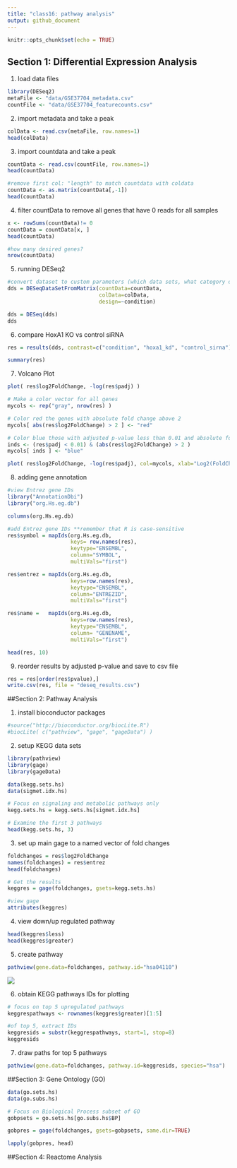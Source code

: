 ```yaml
---
title: "class16: pathway analysis"
output: github_document
---
```


```r
knitr::opts_chunk$set(echo = TRUE)
```

## Section 1: Differential Expression Analysis

1. load data files
```r
library(DESeq2)
metaFile <- "data/GSE37704_metadata.csv"
countFile <- "data/GSE37704_featurecounts.csv"
```

2. import metadata and take a peak
```r
colData <- read.csv(metaFile, row.names=1)
head(colData)
```

3. import countdata and take a peak
```r
countData <- read.csv(countFile, row.names=1)
head(countData)

#remove first col: "length" to match countdata with coldata
countData <- as.matrix(countData[,-1])
head(countData)
```

4. filter countData to remove all genes that have 0 reads for all samples
```r
x <- rowSums(countData)!= 0
countData = countData[x, ]
head(countData)

#how many desired genes?
nrow(countData)
```

5. running DESeq2
```r
#convert dataset to custom parameters (which data sets, what category of comparison)
dds = DESeqDataSetFromMatrix(countData=countData,
                             colData=colData,
                             design=~condition)

dds = DESeq(dds)
dds
```

6. compare HoxA1 KO vs control siRNA
```r
res = results(dds, contrast=c("condition", "hoxa1_kd", "control_sirna"))

summary(res)
```

7. Volcano Plot
```r
plot( res$log2FoldChange, -log(res$padj) )

# Make a color vector for all genes
mycols <- rep("gray", nrow(res) )

# Color red the genes with absolute fold change above 2
mycols[ abs(res$log2FoldChange) > 2 ] <- "red"

# Color blue those with adjusted p-value less than 0.01 and absolute fold change more than 2
inds <- (res$padj < 0.01) & (abs(res$log2FoldChange) > 2 )
mycols[ inds ] <- "blue"

plot( res$log2FoldChange, -log(res$padj), col=mycols, xlab="Log2(FoldChange)", ylab="-Log(P-value)" )
```

8. adding gene annotation
```r
#view Entrez gene IDs
library("AnnotationDbi")
library("org.Hs.eg.db")

columns(org.Hs.eg.db)

#add Entrez gene IDs **remember that R is case-sensitive
res$symbol = mapIds(org.Hs.eg.db,
                    keys= row.names(res), 
                    keytype="ENSEMBL",
                    column="SYMBOL", 
                    multiVals="first")

res$entrez = mapIds(org.Hs.eg.db,
                    keys=row.names(res),
                    keytype="ENSEMBL",
                    column="ENTREZID",
                    multiVals="first")

res$name =   mapIds(org.Hs.eg.db,
                    keys=row.names(res),
                    keytype="ENSEMBL",
                    column= "GENENAME",
                    multiVals="first")

head(res, 10)
```

9. reorder results by adjusted p-value and save to csv file 
```r
res = res[order(res$pvalue),]
write.csv(res, file = "deseq_results.csv")
```

##Section 2: Pathway Analysis

1. install bioconductor packages
```r
#source("http://bioconductor.org/biocLite.R")
#biocLite( c("pathview", "gage", "gageData") )
```

2. setup KEGG data sets
```r
library(pathview)
library(gage)
library(gageData)

data(kegg.sets.hs)
data(sigmet.idx.hs)

# Focus on signaling and metabolic pathways only
kegg.sets.hs = kegg.sets.hs[sigmet.idx.hs]

# Examine the first 3 pathways
head(kegg.sets.hs, 3)
```

3. set up main gage to a named vector of fold changes
```r
foldchanges = res$log2FoldChange
names(foldchanges) = res$entrez
head(foldchanges)

# Get the results
keggres = gage(foldchanges, gsets=kegg.sets.hs)

#view gage
attributes(keggres)
```

4. view down/up regulated pathway
```r
head(keggres$less)
head(keggres$greater)
```

5. create pathway
```r
pathview(gene.data=foldchanges, pathway.id="hsa04110")
```

![](hsa04110.pathview.png)

6. obtain KEGG pathways IDs for plotting
```r
# focus on top 5 upregulated pathways
keggrespathways <- rownames(keggres$greater)[1:5]

#of top 5, extract IDs
keggresids = substr(keggrespathways, start=1, stop=8)
keggresids
```

7. draw paths for top 5 pathways
```r
pathview(gene.data=foldchanges, pathway.id=keggresids, species="hsa")

```

##Section 3: Gene Ontology (GO)
```r
data(go.sets.hs)
data(go.subs.hs)

# Focus on Biological Process subset of GO
gobpsets = go.sets.hs[go.subs.hs$BP]

gobpres = gage(foldchanges, gsets=gobpsets, same.dir=TRUE)

lapply(gobpres, head)
```

##Section 4: Reactome Analysis





